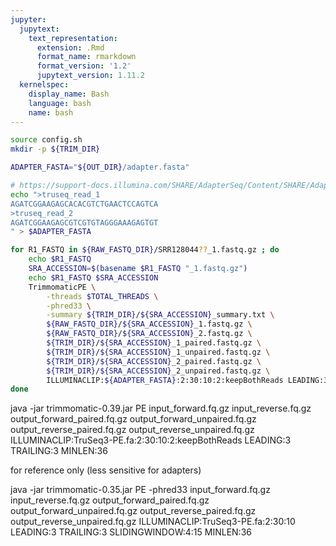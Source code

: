 ```yaml
---
jupyter:
  jupytext:
    text_representation:
      extension: .Rmd
      format_name: rmarkdown
      format_version: '1.2'
      jupytext_version: 1.11.2
  kernelspec:
    display_name: Bash
    language: bash
    name: bash
---
```


```bash
source config.sh
mkdir -p ${TRIM_DIR}
```

```bash
ADAPTER_FASTA="${OUT_DIR}/adapter.fasta"

# https://support-docs.illumina.com/SHARE/AdapterSeq/Content/SHARE/AdapterSeq/TruSeq/CDIndexes.htm
echo ">truseq_read_1
AGATCGGAAGAGCACACGTCTGAACTCCAGTCA
>truseq_read_2
AGATCGGAAGAGCGTCGTGTAGGGAAAGAGTGT
" > $ADAPTER_FASTA
```

```bash
for R1_FASTQ in ${RAW_FASTQ_DIR}/SRR128044??_1.fastq.gz ; do
    echo $R1_FASTQ
    SRA_ACCESSION=$(basename $R1_FASTQ "_1.fastq.gz")
    echo $R1_FASTQ $SRA_ACCESSION
    TrimmomaticPE \
        -threads $TOTAL_THREADS \
        -phred33 \
        -summary ${TRIM_DIR}/${SRA_ACCESSION}_summary.txt \
        ${RAW_FASTQ_DIR}/${SRA_ACCESSION}_1.fastq.gz \
        ${RAW_FASTQ_DIR}/${SRA_ACCESSION}_2.fastq.gz \
        ${TRIM_DIR}/${SRA_ACCESSION}_1_paired.fastq.gz \
        ${TRIM_DIR}/${SRA_ACCESSION}_1_unpaired.fastq.gz \
        ${TRIM_DIR}/${SRA_ACCESSION}_2_paired.fastq.gz \
        ${TRIM_DIR}/${SRA_ACCESSION}_2_unpaired.fastq.gz \
        ILLUMINACLIP:${ADAPTER_FASTA}:2:30:10:2:keepBothReads LEADING:3 TRAILING:3 MINLEN:36
done
```

java -jar trimmomatic-0.39.jar PE input_forward.fq.gz input_reverse.fq.gz output_forward_paired.fq.gz output_forward_unpaired.fq.gz output_reverse_paired.fq.gz output_reverse_unpaired.fq.gz ILLUMINACLIP:TruSeq3-PE.fa:2:30:10:2:keepBothReads LEADING:3 TRAILING:3 MINLEN:36

for reference only (less sensitive for adapters)

java -jar trimmomatic-0.35.jar PE -phred33 input_forward.fq.gz input_reverse.fq.gz output_forward_paired.fq.gz output_forward_unpaired.fq.gz output_reverse_paired.fq.gz output_reverse_unpaired.fq.gz ILLUMINACLIP:TruSeq3-PE.fa:2:30:10 LEADING:3 TRAILING:3 SLIDINGWINDOW:4:15 MINLEN:36
